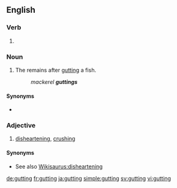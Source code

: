 ==English==

===Verb===
{{head|en|present participle}}

# {{present participle of|gut|lang=en}}

===Noun===
{{en-noun}}

# {{context|chiefly|in the plural|lang=en}} The remains after [[gut]]ting a fish.
#: ''mackerel '''guttings'''''

====Synonyms====
* {{l|en|guts}}

===Adjective===
{{en-adj}}

# {{context|British|lang=en}} [[disheartening]], [[crushing]]

====Synonyms====
* See also [[Wikisaurus:disheartening]]

[[de:gutting]]
[[fr:gutting]]
[[ja:gutting]]
[[simple:gutting]]
[[sv:gutting]]
[[vi:gutting]]